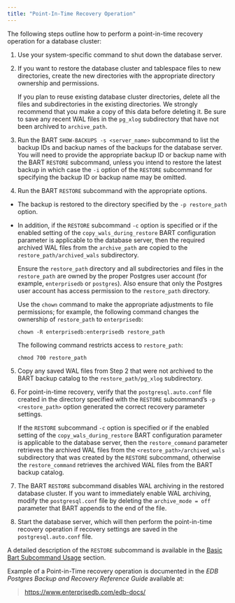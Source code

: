 ```yaml
---
title: "Point-In-Time Recovery Operation"
---
```


The following steps outline how to perform a point-in-time recovery operation for a database cluster:

1.  Use your system-specific command to shut down the database server.

2.  If you want to restore the database cluster and tablespace files to new directories, create the new directories with the appropriate directory ownership and permissions.
    
    If you plan to reuse existing database cluster directories, delete all the files and subdirectories in the existing directories. We strongly recommend that you make a copy of this data before deleting it. Be sure to save any recent WAL files in the `pg_xlog` subdirectory that have not been archived to `archive_path`.

3.  Run the BART `SHOW-BACKUPS -s <server_name>` subcommand to list the backup IDs and backup names of the backups for the database server. You will need to provide the appropriate backup ID or backup name with the BART `RESTORE` subcommand, unless you intend to restore the latest backup in which case the `-i` option of the `RESTORE` subcommand for specifying the backup ID or backup name may be omitted.

4.  Run the BART `RESTORE` subcommand with the appropriate options.

<!-- end list -->

  - The backup is restored to the directory specified by the `-p restore_path` option.

  - In addition, if the `RESTORE` subcommand `-c` option is specified or if the enabled setting of the `copy_wals_during_restore` BART configuration parameter is applicable to the database server, then the required archived WAL files from the `archive_path` are copied to the `restore_path/archived_wals` subdirectory.
    
    Ensure the `restore_path` directory and all subdirectories and files in the `restore_path` are owned by the proper Postgres user account (for example, `enterprisedb` or `postgres`). Also ensure that only the Postgres user account has access permission to the `restore_path` directory.
    
    Use the `chown` command to make the appropriate adjustments to file permissions; for example, the following command changes the ownership of `restore_path` to `enterprisedb`:
    
    `chown -R enterprisedb:enterprisedb restore_path`
    
    The following command restricts access to `restore_path`:
    
    `chmod 700 restore_path`

<!-- end list -->

5.  Copy any saved WAL files from Step 2 that were not archived to the BART backup catalog to the `restore_path/pg_xlog` subdirectory.

6.  For point-in-time recovery, verify that the `postgresql.auto.conf` file created in the directory specified with the `RESTORE` subcommand’s `-p <restore_path>` option generated the correct recovery parameter settings.
    
    If the `RESTORE` subcommand `-c` option is specified or if the enabled setting of the `copy_wals_during_restore` BART configuration parameter is applicable to the database server, then the `restore_command` parameter retrieves the archived WAL files from the `<restore_path>/archived_wals` subdirectory that was created by the `RESTORE` subcommand, otherwise the `restore_command` retrieves the archived WAL files from the BART backup catalog.

7.  The BART `RESTORE` subcommand disables WAL archiving in the restored database cluster. If you want to immediately enable WAL archiving, modify the `postgresql.conf` file by deleting the `archive_mode = off` parameter that BART appends to the end of the file.

8.  Start the database server, which will then perform the point-in-time recovery operation if recovery settings are saved in the `postgresql.auto.conf` file.

A detailed description of the `RESTORE` subcommand is available in the [Basic Bart Subcommand Usage](basic_bart_subcommand_usage) section.

Example of a Point-in-Time recovery operation is documented in the *EDB Postgres Backup and Recovery Reference Guide* available at:

> <https://www.enterprisedb.com/edb-docs/>
